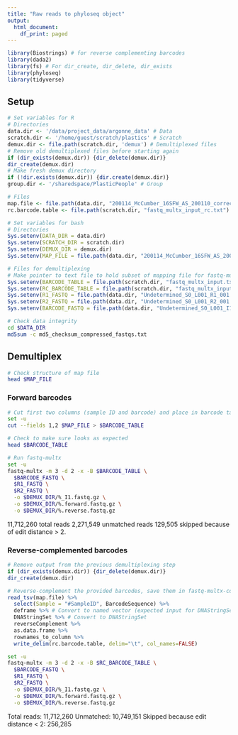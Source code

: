 ```yaml
---
title: "Raw reads to phyloseq object"
output:
  html_document:
    df_print: paged
---
```


```r
library(Biostrings) # for reverse complementing barcodes
library(dada2)
library(fs) # For dir_create, dir_delete, dir_exists
library(phyloseq)
library(tidyverse)
```

## Setup

```r
# Set variables for R
# Directories
data.dir <- '/data/project_data/argonne_data' # Data
scratch.dir <- '/home/guest/scratch/plastics' # Scratch
demux.dir <- file.path(scratch.dir, 'demux') # Demultiplexed files
# Remove old demultiplexed files before starting again
if (dir_exists(demux.dir)) {dir_delete(demux.dir)}
dir_create(demux.dir)
# Make fresh demux directory
if (!dir.exists(demux.dir)) {dir.create(demux.dir)} 
group.dir <- '/sharedspace/PlasticPeople' # Group

# Files
map.file <- file.path(data.dir, "200114_McCumber_16SFW_AS_200110_corrected_final.txt")
rc.barcode.table <- file.path(scratch.dir, "fastq_multx_input_rc.txt")
```

```r
# Set variables for bash
# Directories
Sys.setenv(DATA_DIR = data.dir)
Sys.setenv(SCRATCH_DIR = scratch.dir)
Sys.setenv(DEMUX_DIR = demux.dir)
Sys.setenv(MAP_FILE = file.path(data.dir, "200114_McCumber_16SFW_AS_200110_corrected_final.txt"))

# Files for demultiplexing
# Make pointer to text file to hold subset of mapping file for fastq-multx
Sys.setenv(BARCODE_TABLE = file.path(scratch.dir, "fastq_multx_input.txt"))
Sys.setenv(RC_BARCODE_TABLE = file.path(scratch.dir, "fastq_multx_input_rc.txt"))
Sys.setenv(R1_FASTQ = file.path(data.dir, "Undetermined_S0_L001_R1_001.fastq.gz"))
Sys.setenv(R2_FASTQ = file.path(data.dir, "Undetermined_S0_L001_R2_001.fastq.gz"))
Sys.setenv(BARCODE_FASTQ = file.path(data.dir, "Undetermined_S0_L001_I1_001.fastq.gz"))
```

```bash
# Check data integrity
cd $DATA_DIR
md5sum -c md5_checksum_compressed_fastqs.txt
```
## Demultiplex

```bash
# Check structure of map file
head $MAP_FILE
```
### Forward barcodes
```bash
# Cut first two columns (sample ID and barcode) and place in barcode table to past to fastq-multx
set -u
cut --fields 1,2 $MAP_FILE > $BARCODE_TABLE

# Check to make sure looks as expected
head $BARCODE_TABLE
```

```bash
# Run fastq-multx
set -u
fastq-multx -m 3 -d 2 -x -B $BARCODE_TABLE \
  $BARCODE_FASTQ \
  $R1_FASTQ \
  $R2_FASTQ \
  -o $DEMUX_DIR/%_I1.fastq.gz \
  -o $DEMUX_DIR/%.forward.fastq.gz \
  -o $DEMUX_DIR/%.reverse.fastq.gz
```
11,712,260 total reads
2,271,549 unmatched reads
129,505 skipped because of edit distance > 2. 

### Reverse-complemented barcodes

```r
# Remove output from the previous demultiplexing step
if (dir_exists(demux.dir)) {dir_delete(demux.dir)}
dir_create(demux.dir)
```

```r
# Reverse-complement the provided barcodes, save them in fastq-multx-compatible format
read_tsv(map.file) %>% 
  select(Sample = "#SampleID", BarcodeSequence) %>%          
  deframe %>% # Convert to named vector (expected input for DNAStringSet constructor)
  DNAStringSet %>% # Convert to DNAStringSet
  reverseComplement %>%   
  as.data.frame %>% 
  rownames_to_column %>% 
  write_delim(rc.barcode.table, delim="\t", col_names=FALSE)
```

```bash
set -u
fastq-multx -m 3 -d 2 -x -B $RC_BARCODE_TABLE \
  $BARCODE_FASTQ \
  $R1_FASTQ \
  $R2_FASTQ \
  -o $DEMUX_DIR/%_I1.fastq.gz \
  -o $DEMUX_DIR/%.forward.fastq.gz \
  -o $DEMUX_DIR/%.reverse.fastq.gz
```

Total reads: 11,712,260
Unmatched: 10,749,151
Skipped because edit distance < 2: 256,285
